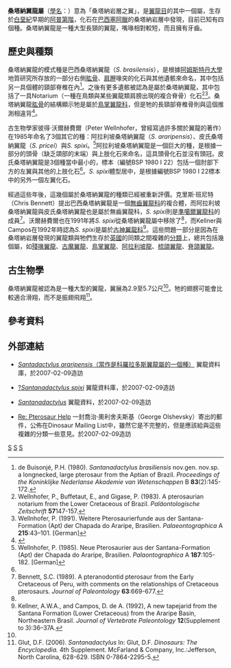 {{Automatic taxobox
| taxon = Santanadactylus
| status = fossil
| fossil_range = [[白堊紀|白堊紀]]早期
| image = 
| image_caption = 
| authority = Buisonjé, 1980
| type_species = '''巴西桑塔納翼龍<br>''Santanadactylus brasilensis'''''
| type_species_authority = De Buisonjé, 1980
|subdivision_ranks = [[種|種]]
|subdivision = 
*'''巴西桑塔納翼龍 ''S. brasilensis''''' <br><small>De Buisonjé, 1980</small>
*?'''阿拉利坡桑塔納翼龍<br>''S. araripensis''''' <small>Wellnhofer, 1985</small>
*?'''皮氏桑塔納翼龍 ''S. pricei''''' <br><small>Wellnhofer, 1985</small>
*?'''''S. spixi''''' <small> Wellnhofer, 1985</small>
}}

'''桑塔納翼龍屬'''（[[學名|學名]]：''{{lang|la|Santanadactylus}}''）意為「桑塔納岩層之翼」，是[[翼龍目|翼龍目]]的其中一個屬，生存於[[白堊紀|白堊紀]]早期的[[阿普第階|阿普第階]]，化石在[[巴西|巴西]][[塞阿臘|塞阿臘]]的桑塔納岩層中發現，目前已知有四個種。桑塔納翼龍是一種大型長頸的翼龍，嘴喙相對較短，而且擁有牙齒。

==歷史與種類==
桑塔納翼龍的模式種是巴西桑塔納翼龍（''S. brasilensis''），是根據[[阿姆斯特丹大學|阿姆斯特丹大學]]地質研究所存放的一部分右側[[肱骨|肱骨]]、[[肩胛|肩胛]]喙突的化石與其他遺骸來命名，其中包括另一具個體的頸部脊椎在內<ref name=PB80>de Buisonjé, P.H. (1980). ''Santanadactylus brasiliensis'' nov.gen. nov.sp. a longnecked, large pterosaur from the Aptian of Brazil. ''Proceedings of the Koninklijke Nederlanse Akademie van Wetenschappen'' B '''83'''(2):145-172.</ref>。之後有更多遺骸被認為是屬於桑塔納翼龍，其中包括了一具Notarium（一種在鳥類與某些翼龍類肩膀出現的複合脊骨）化石<ref name=WBG83>Wellnhofer, P., Buffetaut, E., and Gigase, P. (1983). A pterosaurian notarium from the Lower Cretaceous of Brazil. ''Paläontologische Zeitschrift'' '''57'''147-157.</ref><ref name=PW91>Wellnhofer, P. (1991). Weitere Pterosaurierfunde aus der Santana-Formation (Apt) der Chapada do Araripe, Brasilien. ''Palaeontographica'' A '''215''':43–101. [German]</ref>。桑塔納翼龍[[肱骨|肱骨]]的結構顯示牠是屬於[[鳥掌翼龍科|鳥掌翼龍科]]，但是牠的長頸部脊椎骨則與這個推測相違背<ref name=PW96>{{cite book |last=Wellnhofer |first=Peter |title=The Illustrated Encyclopedia of Pterosaurs |url=https://archive.org/details/illustratedencyc0000well_v0o5 |origyear=1991 |year=1996 |publisher=Barnes and Noble Books |location=New York |isbn=0-7607-0154-7 |pages=[https://archive.org/details/illustratedencyc0000well_v0o5/page/124 124] }}</ref>。

古生物學家彼得·沃爾赫費爾（Peter Wellnhofer，曾經寫過許多關於翼龍的著作）在1985年命名了3個其它的種：阿拉利坡桑塔納翼龍（''S. araripensis''）、皮氏桑塔納翼龍（''S. pricei''）與''S. spixi''。<ref name=PW85>Wellnhofer, P. (1985). Neue Pterosaurier aus der Santana-Formation (Apt) der Chapada do Araripe, Brasilien. ''Palaontographica'' A '''187''':105-182. [German]</ref>阿拉利坡桑塔納翼龍是一個巨大的種，是根據一部分的頭骨（缺乏頜部的末端）與上肢化石來命名，這具頭骨化石並沒有頭冠。皮氏桑塔納翼龍是3個種當中最小的，標本（編號BSP 1980 I 22）包括一個肘部下方的左翼與其他的上肢化石<ref name=PW91/>。''S. spixi''體型居中，是根據編號BSP 1980 I 22標本中的另外一個左翼化石。

經過這些年後，這幾個屬於桑塔納翼龍的種類已經被重新評價。克里斯·班尼特（Chris Bennett）提出巴西桑塔納翼龍是一個[[無齒翼龍科|無齒翼龍科]]的複合體，而阿拉利坡桑塔納翼龍與皮氏桑塔納翼龍也是屬於無齒翼龍科，''S. spixi''則是[[準噶爾翼龍科|準噶爾翼龍科]]的成員<ref name=CB89>Bennett, S.C. (1989). A pteranodontid pterosaur from the Early Cretaceous of Peru, with comments on the relationships of Cretaceous pterosaurs. ''Journal of Paleontology'' '''63''':669-677.</ref>。沃爾赫費爾也在1991年將''S. spixi''從桑塔納翼龍屬中移除了<ref name=PW91/>，而Kellner與Campos在1992年時認為''S. spixi''是屬於[[古神翼龍科|古神翼龍科]]<ref name=KC92>Kellner, A.W.A., and Campos, D. de A. (1992), A new tapejarid from the Santana Formation (Lower Cretaceous) from the Araripe Basin, Northeastern Brasil. ''Journal of Vertebrate Paleontology'' '''12'''(Supplement to 3):36–37A.</ref>。這些問題一部分是因為在桑塔納岩層發現的翼龍類與牠們生存於[[英國|英國]]的同類之間複雜的[[分類|分類]]上，總共包括幾個屬，如[[殘喙翼龍|殘喙翼龍]]、[[古魔翼龍|古魔翼龍]]、[[鳥掌翼龍|鳥掌翼龍]]、[[阿拉利坡龍|阿拉利坡龍]]、[[梳頜翼龍|梳頜翼龍]]、[[脊頜翼龍|脊頜翼龍]]。

==古生物學==
桑塔納翼龍被認為是一種大型的翼龍，翼展為2.9至5.7公尺<ref name=PW96/>。牠的翅膀可能會比較適合滑翔，而不是振翅飛翔<ref name=DFG06>Glut, D.F. (2006). ''Santanadactylus'' In: Glut, D.F. ''Dinosaurs: The Encyclopedia.'' 4th Supplement. McFarland & Company, Inc.:Jefferson, North Carolina, 628-629. ISBN 0-7864-2295-5.</ref>。

==參考資料==
{{reflist}}

==外部連結==
*{{en}}[https://web.archive.org/web/20070930163713/http://www.pterosaur.co.uk/species/LCP/Crio/Colobo-arerip.htm ''Santadactylus araripensis''（當作是科羅拉多斯翼龍屬的一個種）] 翼龍資料庫，於2007-02-09造訪
*{{en}}[https://web.archive.org/web/20070930165013/http://www.pterosaur.co.uk/species/LCP/Dsung/spixi.htm ?''Santanadactylus spixi''] 翼龍資料庫，於2007-02-09造訪
*{{en}}[https://web.archive.org/web/20070923154517/http://archosauria.org/pterosauria/taxonomy/genera/santanadactylus.html ''Santanadactylus''] 翼龍資料，於2007-02-09造訪
*{{en}}[http://dml.cmnh.org/2001Nov/msg00559.html Re: Pterosaur Help] {{Wayback|url=http://dml.cmnh.org/2001Nov/msg00559.html |date=20100610071246 }} 一封喬治·奧利舍夫斯基（George Olshevsky）寄出的郵件，公佈在Dinosaur Mailing List中，雖然它是不完整的，但是應該給與這些複雜的分類一些意見。於2007-02-09造訪
{{翼龍目|P.}}
{{Taxonbar|from=Q144435}}

[[Category:白堊紀翼龍類|S]]
[[Category:翼手龍亞目|S]]
[[Category:1980年描述的分类群|S]]